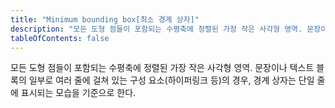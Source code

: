 ```yaml
---
title: "Minimum bounding box[최소 경계 상자]"
description: "모든 도형 점들이 포함되는 수평축에 정렬된 가장 작은 사각형 영역. 문장이나 텍스트 블록의 일부로 여러 줄에 걸쳐 있는 구성 요소(하이퍼링크 등)의 경우, 경계 상자는 단일 줄에 표시되는 모습을 기준으로 한다."
tableOfContents: false
---
```


<Badge text="신규" variant="tip" size="large" />

모든 도형 점들이 포함되는 수평축에 정렬된 가장 작은 사각형 영역. 문장이나 텍스트 블록의 일부로 여러 줄에 걸쳐 있는 구성 요소(하이퍼링크 등)의 경우, 경계 상자는 단일 줄에 표시되는 모습을 기준으로 한다.